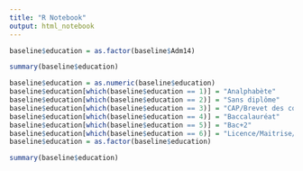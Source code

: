 ```yaml
---
title: "R Notebook"
output: html_notebook
---
```



```r
baseline$education = as.factor(baseline$Adm14)
```

```r
summary(baseline$education)
```

```r
baseline$education = as.numeric(baseline$education)
baseline$education[which(baseline$education == 1)] = "Analphabète"
baseline$education[which(baseline$education == 2)] = "Sans diplôme"
baseline$education[which(baseline$education == 3)] = "CAP/Brevet des collèges"
baseline$education[which(baseline$education == 4)] = "Baccalauréat"
baseline$education[which(baseline$education == 5)] = "Bac+2"
baseline$education[which(baseline$education == 6)] = "Licence/Maitrise/+"
baseline$education = as.factor(baseline$education)
```

```r
summary(baseline$education)
```

